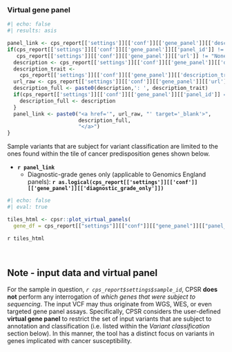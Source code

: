 <br>

### Virtual gene panel


```r
#| echo: false
#| results: asis

panel_link <- cps_report[['settings']][['conf']][['gene_panel']][['description']]
if(cps_report[['settings']][['conf']][['gene_panel']][['panel_id']] != "-1" &
   cps_report[['settings']][['conf']][['gene_panel']][['url']] != "None"){
  description <- cps_report[['settings']][['conf']][['gene_panel']][['description']]
  description_trait <- 
    cps_report[['settings']][['conf']][['gene_panel']][['description_trait']]
  url_raw <- cps_report[['settings']][['conf']][['gene_panel']][['url']]
  description_full <- paste0(description,': ', description_trait)
  if(cps_report[['settings']][['conf']][['gene_panel']][['panel_id']] == "0"){
    description_full <- description
  }
  panel_link <- paste0("<a href='", url_raw, "' target='_blank'>", 
                       description_full, 
                       "</a>")
}

```


Sample variants that are subject for variant classification are limited to the ones found within the tile of cancer predisposition genes shown below. 

   *  __`r panel_link`__
      * Diagnostic-grade genes only (applicable to Genomics England panels): __`r as.logical(cps_report[['settings']][['conf']][['gene_panel']][['diagnostic_grade_only']])`__
   
```r
#| echo: false
#| eval: true

tiles_html <- cpsr::plot_virtual_panels(
  gene_df = cps_report[["settings"]][["conf"]][["gene_panel"]][["panel_genes"]])
```

<div align="center">
`r tiles_html`
</div>

<br>

::: {.callout-note collapse="true"}
## Note - input data and virtual panel

For the sample in question, _`r cps_report$settings$sample_id`_, CPSR **does not** perform any interrogation of _which genes that were subject to sequencing_. The input VCF may thus originate from WGS, WES, or even targeted gene panel assays. Specifically, CPSR considers the user-defined __virtual gene panel__ to restrict the set of input variants that are subject to annotation and classification (i.e. listed within the _Variant classification_ section below). In this manner, the tool has a distinct focus on variants in genes implicated with cancer susceptibility.
:::

<br>
